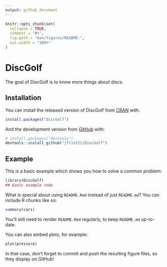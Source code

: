 ```yaml
---
output: github_document
---
```


<!-- README.md is generated from README.Rmd. Please edit that file -->

```r
knitr::opts_chunk$set(
  collapse = TRUE,
  comment = "#>",
  fig.path = "man/figures/README-",
  out.width = "100%"
)
```

# DiscGolf

<!-- badges: start -->
<!-- badges: end -->

The goal of DiscGolf is to know more things about discs.

## Installation

You can install the released version of DiscGolf from [CRAN](https://CRAN.R-project.org) with:

``` r
install.packages("DiscGolf")
```

And the development version from [GitHub](https://github.com/) with:

``` r
# install.packages("devtools")
devtools::install_github("jflint21/DiscGolf")
```
## Example

This is a basic example which shows you how to solve a common problem:

```r
library(DiscGolf)
## basic example code
```

What is special about using `README.Rmd` instead of just `README.md`? You can include R chunks like so:

```r
summary(cars)
```

You'll still need to render `README.Rmd` regularly, to keep `README.md` up-to-date.

You can also embed plots, for example:

```r
plot(pressure)
```

In that case, don't forget to commit and push the resulting figure files, so they display on GitHub!
